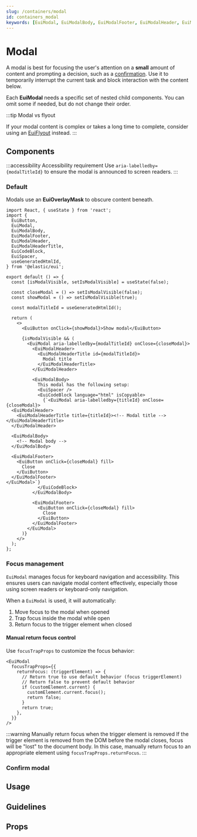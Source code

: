 ```yaml
---
slug: /containers/modal
id: containers_modal
keywords: [EuiModal, EuiModalBody, EuiModalFooter, EuiModalHeader, EuiModalHeaderTitle, EuiConfirmModal]
---
```


# Modal

A modal is best for focusing the user's attention on a **small** amount of content and prompting a decision, such as a [confirmation](#confirm-modal). Use it to temporarily interrupt the current task and block interaction with the content below.

Each **EuiModal** needs a specific set of nested child components. You can omit some if needed, but do not change their order.

:::tip Modal vs flyout

If your modal content is complex or takes a long time to complete, consider using an [EuiFlyout](../flyout/index.mdx) instead.
:::


## Components

:::accessibility Accessibility requirement
Use `aria-labelledby={modalTitleId}` to ensure the modal is announced to screen readers.
:::

### Default

Modals use an **EuiOverlayMask** to obscure content beneath.

```tsx interactive
import React, { useState } from 'react';
import {
  EuiButton,
  EuiModal,
  EuiModalBody,
  EuiModalFooter,
  EuiModalHeader,
  EuiModalHeaderTitle,
  EuiCodeBlock,
  EuiSpacer,
  useGeneratedHtmlId,
} from '@elastic/eui';

export default () => {
  const [isModalVisible, setIsModalVisible] = useState(false);

  const closeModal = () => setIsModalVisible(false);
  const showModal = () => setIsModalVisible(true);

  const modalTitleId = useGeneratedHtmlId();

  return (
    <>
      <EuiButton onClick={showModal}>Show modal</EuiButton>

      {isModalVisible && (
        <EuiModal aria-labelledby={modalTitleId} onClose={closeModal}>
          <EuiModalHeader>
            <EuiModalHeaderTitle id={modalTitleId}>
              Modal title
            </EuiModalHeaderTitle>
          </EuiModalHeader>

          <EuiModalBody>
            This modal has the following setup:
            <EuiSpacer />
            <EuiCodeBlock language="html" isCopyable>
              {`<EuiModal aria-labelledby={titleId} onClose={closeModal}>
  <EuiModalHeader>
    <EuiModalHeaderTitle title={titleId}><!-- Modal title --></EuiModalHeaderTitle>
  </EuiModalHeader>

  <EuiModalBody>
    <!-- Modal body -->
  </EuiModalBody>

  <EuiModalFooter>
    <EuiButton onClick={closeModal} fill>
      Close
    </EuiButton>
  </EuiModalFooter>
</EuiModal>`}
            </EuiCodeBlock>
          </EuiModalBody>

          <EuiModalFooter>
            <EuiButton onClick={closeModal} fill>
              Close
            </EuiButton>
          </EuiModalFooter>
        </EuiModal>
      )}
    </>
  );
};

```


### Focus management

`EuiModal` manages focus for keyboard navigation and accessibility. This ensures users can navigate modal content effectively, 
especially those using screen readers or keyboard-only navigation.

When a `EuiModal` is used, it will automatically:

1. Move focus to the modal when opened
2. Trap focus inside the modal while open
3. Return focus to the trigger element when closed

#### Manual return focus control

Use `focusTrapProps` to customize the focus behavior:

```tsx
<EuiModal
  focusTrapProps={{
    returnFocus: (triggerElement) => {
      // Return true to use default behavior (focus triggerElement)
      // Return false to prevent default behavior
      if (customElement.current) {
        customElement.current.focus();
        return false;
      }
      return true;
    },
  }}
/>
```

:::warning Manually return focus when the trigger element is removed
If the trigger element is removed from the DOM before the modal closes, focus will be "lost" to the document body.
In this case, manually return focus to an appropriate element using `focusTrapProps.returnFocus`.
:::

### Confirm modal


<ConfirmModal />

## Usage


<Patterns />

## Guidelines


<Guidelines />

## Props


<PropTable definition={docgen.EuiModal} />

<PropTable definition={docgen.EuiModalHeader} />

<PropTable definition={docgen.EuiModalHeaderTitle} />

<PropTable definition={docgen.EuiModalBody} />

<PropTable definition={docgen.EuiModalFooter} />

<PropTable definition={docgen.EuiConfirmModal} />
